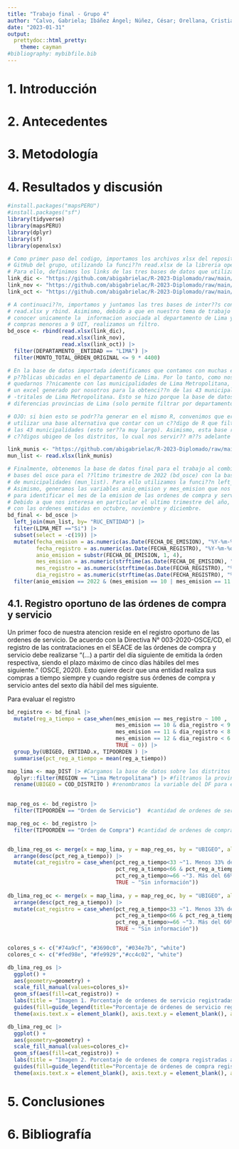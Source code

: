 ```yaml
---
title: "Trabajo final - Grupo 4"
author: "Calvo, Gabriela; Ibáñez Ángel; Núñez, César; Orellana, Cristian"
date: "2023-01-31"
output:
  prettydoc::html_pretty:
    theme: cayman
#bibliography: mybibfile.bib
---
```


# 1. Introducción



# 2. Antecedentes



# 3. Metodología



# 4. Resultados y discusión

```r
#install.packages("mapsPERU")
#install.packages("sf")
library(tidyverse)
library(mapsPERU)
library(dplyr)
library(sf)
library(openxlsx)

# Como primer paso del codigo, importamos los archivos xlsx del repositorio de 
# GitHub del grupo, utilizando la funci??n read.xlsx de la libreria openxlsx
# Para ello, definimos los links de las tres bases de datos que utilizaremos
link_dic <- "https://github.com/abigabrielac/R-2023-Diplomado/raw/main/BD/CONOSCE_ORDENESCOMPRADICIEMBRE2022_0.xlsx"
link_nov <- "https://github.com/abigabrielac/R-2023-Diplomado/raw/main/BD/CONOSCE_ORDENESCOMPRANOVIEMBRE2022_0.xlsx"
link_oct <- "https://github.com/abigabrielac/R-2023-Diplomado/raw/main/BD/CONOSCE_ORDENESCOMPRAOCTUBRE2022_0.xlsx"

# A continuaci??n, importamos y juntamos las tres bases de inter??s con la funci??n 
# read.xlsx y rbind. Asimismo, debido a que en nuestro tema de trabajo nos interesa 
# conocer unicamente la  informacion asociada al departamento de Lima y para  
# compras menores a 9 UIT, realizamos un filtro. 
bd_osce <- rbind(read.xlsx(link_dic),
                 read.xlsx(link_nov),
                 read.xlsx(link_oct)) |> 
  filter(DEPARTAMENTO__ENTIDAD == "LIMA") |>
  filter(MONTO_TOTAL_ORDEN_ORIGINAL <= 9 * 4400)

# En la base de datos importada identificamos que contamos con muchas entidades 
# p??blicas ubicadas en el departamento de Lima. Por lo tanto, como nos interesa
# quedarnos ??nicamente con las municipalidades de Lima Metropolitana, utilizamos
# un excel generado por nosotros para la obtenci??n de las 43 municipalidades dis
# -tritales de Lima Metropolitana. Esto se hizo porque la base de datos no permite 
# diferencias provincias de Lima (solo permite filtrar por departamento).

# OJO: si bien esto se podr??a generar en el mismo R, convenimos que era m??s pr??ctico
# utilizar una base alternativa que contar con un c??digo de R que filtre espec??ficamente
# las 43 municipalidades (esto ser??a muy largo). Asimismo, esta base recoge los 
# c??digos ubigeo de los distritos, lo cual nos servir?? m??s adelante para los mapas.

link_munis <- "https://github.com/abigabrielac/R-2023-Diplomado/raw/main/BD/lista_munis.xlsx"
mun_list <- read.xlsx(link_munis)

# Finalmente, obtenemos la base de datos final para el trabajo al combinar las 
# bases del osce para el ??ltimo trimestre de 2022 (bd_osce) con la base de datos
# de municipalidades (mun_list). Para ello utilizamos la funci??n left_join y filter.
# Asimismo, generamos las variables anio_emision y mes_emision que nos serviran  
# para identificar el mes de la emision de las ordenes de compra y servicios. 
# Debido a que nos interesa en particular el ultimo trimestre del año, nos quedamos
# con las ordenes emitidas en octubre, noviembre y diciembre. 
bd_final <- bd_osce |> 
  left_join(mun_list, by= "RUC_ENTIDAD") |> 
  filter(LIMA_MET =="Si") |> 
  subset(select = -c(19)) |> 
  mutate(fecha_emision = as.numeric(as.Date(FECHA_DE_EMISION), "%Y-%m-%d"),
         fecha_registro = as.numeric(as.Date(FECHA_REGISTRO), "%Y-%m-%d"),
         anio_emision = substr(FECHA_DE_EMISION, 1, 4),
         mes_emision = as.numeric(strftime(as.Date(FECHA_DE_EMISION), "%m")),
         mes_registro = as.numeric(strftime(as.Date(FECHA_REGISTRO), "%m")),
         dia_registro = as.numeric(strftime(as.Date(FECHA_REGISTRO), "%d")))  |> 
  filter(anio_emision == 2022 & (mes_emision == 10 | mes_emision == 11 | mes_emision == 12))
```

## 4.1. Registro oportuno de las órdenes de compra y servicio
Un primer foco de nuestra atencion reside en el registro oportuno de las ordenes de servicio. De acuerdo con la Directiva N° 003-2020-OSCE/CD, el registro de las contrataciones en el SEACE de las órdenes de compra y servicio debe realizarse "(...) a partir del día siguiente de emitida la órden respectiva, siendo el plazo máximo de cinco días hábiles del mes siguiente." (OSCE, 2020). Esto quiere decir que una entidad realiza sus compras a tiempo siempre y cuando registre sus órdenes de compra y servicio antes del sexto día hábil del mes siguiente.

Para evaluar el registro
```r
bd_registro <- bd_final |> 
  mutate(reg_a_tiempo = case_when(mes_emision == mes_registro ~ 100 ,
                                  mes_emision == 10 & dia_registro < 9 ~ 100,
                                  mes_emision == 11 & dia_registro < 8 ~ 100,
                                  mes_emision == 12 & dia_registro < 6 ~ 100,
                                  TRUE ~ 0)) |> 
  group_by(UBIGEO, ENTIDAD.x, TIPOORDEN ) |> 
  summarise(pct_reg_a_tiempo = mean(reg_a_tiempo)) 

map_lima <- map_DIST |> #Cargamos la base de datos sobre los distritos del Peru
  dplyr::filter(REGION == "Lima Metropolitana") |> #filtramos la provincia de Lima Metropolitana,
  rename(UBIGEO = COD_DISTRITO ) #renombramos la variable del DF para el merge por UBIGEO
 

map_reg_os <- bd_registro |> 
  filter(TIPOORDEN == "Orden de Servicio")  #cantidad de ordenes de servicio por ubigeo

map_reg_oc <- bd_registro |> 
  filter(TIPOORDEN == "Orden de Compra") #cantidad de ordenes de compras por ubigeo


db_lima_reg_os <- merge(x = map_lima, y = map_reg_os, by = "UBIGEO", all.x = TRUE) |>  #Juntamos las bases de datos: 
  arrange(desc(pct_reg_a_tiempo)) |> 
  mutate(cat_registro = case_when(pct_reg_a_tiempo<33 ~"1. Menos 33% de las OS registradas a tiempo",
                                  pct_reg_a_tiempo<66 & pct_reg_a_tiempo>=33 ~"2. Entre 33% y 66% de las OS registradas a tiempo",
                                  pct_reg_a_tiempo>=66 ~"3. Más del 66% de las OS registradas a tiempo",
                                  TRUE ~ "Sin información"))
  
db_lima_reg_oc <- merge(x = map_lima, y = map_reg_oc, by = "UBIGEO", all.x = TRUE) |> #Juntamos las bases de datos: 
  arrange(desc(pct_reg_a_tiempo)) |> 
  mutate(cat_registro = case_when(pct_reg_a_tiempo<33 ~"1. Menos 33% de las OC registradas a tiempo",
                                  pct_reg_a_tiempo<66 & pct_reg_a_tiempo>=33 ~"2. Entre 33% y 66% de las OC registradas a tiempo",
                                  pct_reg_a_tiempo>=66 ~"3. Más del 66% de las OC registradas a tiempo",
                                  TRUE ~ "Sin información"))


colores_s <- c("#74a9cf", "#3690c0", "#034e7b", "white")
colores_c <- c("#fed98e", "#fe9929","#cc4c02", "white")

db_lima_reg_os |> 
  ggplot() +
  aes(geometry=geometry) +
  scale_fill_manual(values=colores_s)+
  geom_sf(aes(fill=cat_registro)) +
  labs(title = "Imagen 1. Porcentaje de ordenes de servicio registradas a tiempo")+
  guides(fill=guide_legend(title="Porcentaje de órdenes de servicio registradas a tiempo"))+
  theme(axis.text.x = element_blank(), axis.text.y = element_blank(), axis.ticks = element_blank())

db_lima_reg_oc |> 
  ggplot() +
  aes(geometry=geometry) +
  scale_fill_manual(values=colores_c)+
  geom_sf(aes(fill=cat_registro)) +
  labs(title = "Imagen 2. Porcentaje de ordenes de compra registradas a tiempo")+
  guides(fill=guide_legend(title="Porcentaje de órdenes de compra registradas a tiempo"))+
  theme(axis.text.x = element_blank(), axis.text.y = element_blank(), axis.ticks = element_blank())
```


# 5. Conclusiones



# 6. Bibliografía
